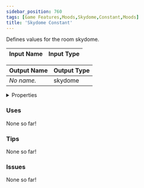 ```yaml
---
sidebar_position: 760
tags: [Game Features,Moods,Skydome,Constant,Moods]
title: 'Skydome Constant'
---
```


Defines values for the room skydome.



<DocusaurusSvg />

| Input Name | Input Type |
|-----------|-----------|

| Output Name | Output Type |
|-----------|-----------|
| *No name.* | skydome |


<details>
  <summary>Properties</summary>
  <div>
    <div>
    <table>
      <thead>
        <tr>
          <th>Is beta required?</th>
          <th>No</th>
        </tr>
        <tr>
          <th>Is this chip a trolling risk?</th>
          <th>No</th>
        </tr>
        <tr>
          <th>Is this chip a role assignment risk?</th>
          <th>No</th>
        </tr>
        <tr>
          <th>Chip UUID</th>
          <th>bff88a1e-4888-4e03-a1f4-804864a2f177</th>
        </tr>
        <tr>
          <th>Room availability</th>
          <th>Available everywhere</th>
        </tr>
      </thead>
    </table>
    </div>
  </div>
</details>

### Uses

None so far!

### Tips

None so far!

### Issues

None so far!